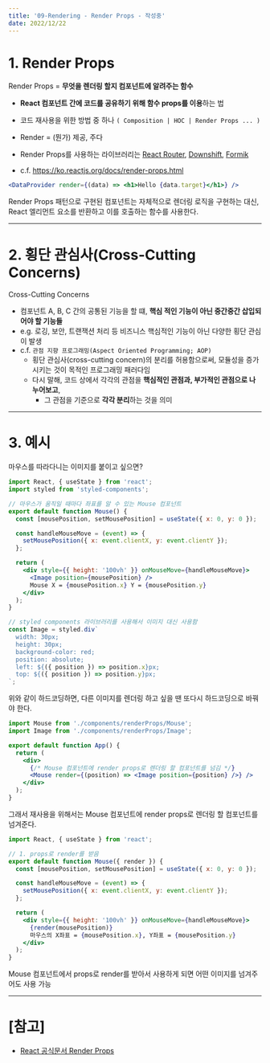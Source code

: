 ```yaml
---
title: '09-Rendering - Render Props - 작성중'
date: 2022/12/22
---
```


# 1. Render Props

Render Props = **무엇을 렌더링 할지 컴포넌트에 알려주는 함수**

- **React 컴포넌트 간에 코드를 공유하기 위해 함수 props를 이용**하는 법
- 코드 재사용을 위한 방법 중 하나 `( Composition | HOC | Render Props ... )`
- Render = (뭔가) 제공, 주다
- Render Props를 사용하는 라이브러리는 [React Router](https://reacttraining.com/react-router/web/api/Route/Route-render-methods), [Downshift](https://github.com/paypal/downshift), [Formik](https://github.com/jaredpalmer/formik)

- c.f. https://ko.reactjs.org/docs/render-props.html

```jsx
<DataProvider render={(data) => <h1>Hello {data.target}</h1>} />
```

Render Props 패턴으로 구현된 컴포넌트는 자체적으로 렌더링 로직을 구현하는 대신,
React 엘리먼트 요소를 반환하고 이를 호출하는 함수를 사용한다.

---

# 2. 횡단 관심사(Cross-Cutting Concerns)

Cross-Cutting Concerns

- 컴포넌트 A, B, C 간의 공통된 기능을 할 떄, **핵심 적인 기능이 아닌 중간중간 삽입되어야 할 기능들**
- e.g. 로깅, 보안, 트랜잭션 처리 등 비즈니스 핵심적인 기능이 아닌 다양한 횡단 관심이 발생
- c.f. `관점 지향 프로그래밍(Aspect Oriented Programming; AOP)`
  - 횡단 관심사(cross-cutting concern)의 분리를 허용함으로써, 모듈성을 증가시키는 것이 목적인 프로그래밍 패러다임
  - 다시 말해, 코드 상에서 각각의 관점을 **핵심적인 관점과, 부가적인 관점으로 나누어보고**,
    - 그 관점을 기준으로 **각각 분리**하는 것을 의미

---

# 3. 예시

마우스를 따라다니는 이미지를 붙이고 싶으면?

```jsx
import React, { useState } from 'react';
import styled from 'styled-components';

// 마우스가 움직일 때마다 좌표를 알 수 있는 Mouse 컴포넌트
export default function Mouse() {
  const [mousePosition, setMousePosition] = useState({ x: 0, y: 0 });

  const handleMouseMove = (event) => {
    setMousePosition({ x: event.clientX, y: event.clientY });
  };

  return (
    <div style={{ height: '100vh' }} onMouseMove={handleMouseMove}>
      <Image position={mousePosition} />
      Mouse X = {mousePosition.x} Y = {mousePosition.y}
    </div>
  );
}

// styled components 라이브러리를 사용해서 이미지 대신 사용함
const Image = styled.div`
  width: 30px;
  height: 30px;
  background-color: red;
  position: absolute;
  left: ${({ position }) => position.x}px;
  top: ${({ position }) => position.y}px;
`;
```

위와 같이 하드코딩하면, 다른 이미지를 렌더링 하고 싶을 땐 또다시 하드코딩으로 바꿔야 한다.

```jsx
import Mouse from './components/renderProps/Mouse';
import Image from './components/renderProps/Image';

export default function App() {
  return (
    <div>
      {/* Mouse 컴포넌트에 render props로 렌더링 할 컴포넌트를 넘김 */}
      <Mouse render={(position) => <Image position={position} />} />
    </div>
  );
}
```

그래서 재사용을 위해서는 Mouse 컴포넌트에 render props로 렌더링 할 컴포넌트를 넘겨준다.

```jsx
import React, { useState } from 'react';

// 1. props로 render를 받음
export default function Mouse({ render }) {
  const [mousePosition, setMousePosition] = useState({ x: 0, y: 0 });

  const handleMouseMove = (event) => {
    setMousePosition({ x: event.clientX, y: event.clientY });
  };

  return (
    <div style={{ height: '100vh' }} onMouseMove={handleMouseMove}>
      {render(mousePosition)}
      마우스의 X좌표 = {mousePosition.x}, Y좌표 = {mousePosition.y}
    </div>
  );
}
```

Mouse 컴포넌트에서 props로 render를 받아서 사용하게 되면 어떤 이미지를 넘겨주어도 사용 가능

---

# [참고]

- [React 공식문서 Render Props](https://reactjs.org/docs/render-props.html)
